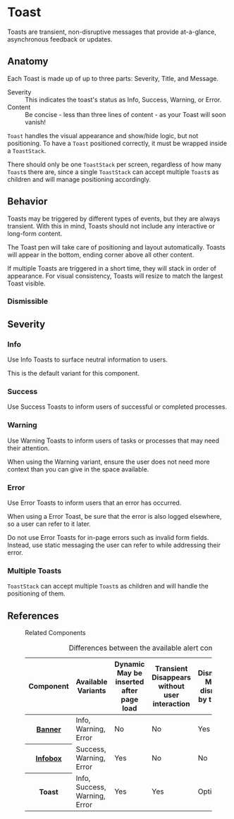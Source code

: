 
<Meta title="MUI Components/Alerts/Toast" anchor />

# Toast

Toasts are transient, non-disruptive messages that provide at-a-glance, asynchronous feedback or updates.

## Anatomy

Each Toast is made up of up to three parts: Severity, Title, and Message.

<dl>
  <dt>Severity</dt>
  <dd>
    This indicates the toast's status as Info, Success, Warning, or Error.
  </dd>
  <dt>Content</dt>
  <dd>
    Be concise - less than three lines of content - as your Toast will soon
    vanish!
  </dd>
</dl>

<Canvas>
  <Story of={ToastStories.InfoStatic} />
</Canvas>

`Toast` handles the visual appearance and show/hide logic, but not positioning. To have a `Toast` positioned correctly, it must be wrapped inside
a `ToastStack`.

There should only be one `ToastStack` per screen, regardless of how many `Toast`s there are, since a single `ToastStack` can accept multiple `Toast`s as
children and will manage positioning accordingly.

## Behavior

Toasts may be triggered by different types of events, but they are always transient. With this in mind, Toasts should not include any interactive or long-form content.

The Toast pen will take care of positioning and layout automatically. Toasts will appear in the bottom, ending corner above all other content.

If multiple Toasts are triggered in a short time, they will stack in order of appearance. For visual consistency, Toasts will resize to match the largest Toast visible.

### Dismissible

<Canvas>
  <Story of={ToastStories.DismissibleStatic} />
</Canvas>

## Severity

### Info

Use Info Toasts to surface neutral information to users.

This is the default variant for this component.

<Canvas>
  <Story of={ToastStories.InfoStatic} />
</Canvas>

### Success

Use Success Toasts to inform users of successful or completed processes.

<Canvas>
  <Story of={ToastStories.SuccessStatic} />
</Canvas>

### Warning

Use Warning Toasts to inform users of tasks or processes that may need their attention.

When using the Warning variant, ensure the user does not need more context than you can give in the space available.

<Canvas>
  <Story of={ToastStories.WarningStatic} />
</Canvas>

### Error

Use Error Toasts to inform users that an error has occurred.

When using a Error Toast, be sure that the error is also logged elsewhere, so a user can refer to it later.

Do not use Error Toasts for in-page errors such as invalid form fields. Instead, use static messaging the user can refer to while addressing their error.

<Canvas>
  <Story of={ToastStories.ErrorStatic} />
</Canvas>

### Multiple Toasts

`ToastStack` can accept multiple `Toast`s as children and will handle the positioning of them.

## References

<figure className="ods-table--figure">
  <figcaption className="ods-table--figcaption">Related Components</figcaption>
  <table className="ods-table">
    <caption>Differences between the available alert components</caption>
    <thead>
      <tr>
        <th scope="column">Component</th>
        <th scope="column">Available Variants</th>
        <th scope="column">
          <span className="has-ods-tooltip">
            <abbr aria-describedby="tip-dynamic">Dynamic</abbr>
            <aside
              className="ods-tooltip is-ods-tooltip-top"
              id="tip-dynamic"
              role="tooltip"
            >
              May be inserted after page load
            </aside>
          </span>
        </th>
        <th scope="column">
          <span className="has-ods-tooltip">
            <abbr aria-describedby="tip-transient">Transient</abbr>
            <aside
              className="ods-tooltip is-ods-tooltip-top"
              id="tip-transient"
              role="tooltip"
            >
              Disappears without user interaction
            </aside>
          </span>
        </th>
        <th scope="column">
          <span className="has-ods-tooltip">
            <abbr aria-describedby="tip-dismissible">Dismissible</abbr>
            <aside
              className="ods-tooltip is-ods-tooltip-top"
              id="tip-dismissible"
              role="tooltip"
            >
              May be dismissed by the user
            </aside>
          </span>
        </th>
        <th scope="column">
          <span className="has-ods-tooltip">
            <abbr aria-describedby="tip-actionable">Actionable</abbr>
            <aside
              className="ods-tooltip is-ods-tooltip-top"
              id="tip-actionable"
              role="tooltip"
            >
              May include actions or links
            </aside>
          </span>
        </th>
      </tr>
    </thead>
    <tbody>
      <tr>
        <th scope="row">
          <a href="?path=/docs/components-alerts-banner--info#banner">Banner</a>
        </th>
        <td>Info, Warning, Error</td>
        <td>No</td>
        <td>No</td>
        <td>Yes</td>
        <td>Yes</td>
      </tr>
      <tr>
        <th scope="row">
          <a href="?path=/docs/components-alerts-infobox--info#infobox">
            Infobox
          </a>
        </th>
        <td>Success, Warning, Error</td>
        <td>Yes</td>
        <td>No</td>
        <td>No</td>
        <td>Yes</td>
      </tr>
      <tr>
        <th scope="row">Toast</th>
        <td>Info, Success, Warning, Error</td>
        <td>Yes</td>
        <td>Yes</td>
        <td>Optional</td>
        <td>No</td>
      </tr>
    </tbody>
  </table>
</figure>
